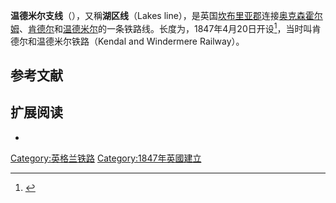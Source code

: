 {{Infobox rail line
| name                            = Windermere branch line
| color                           = 
| logo                            = 
| logo_width                      = 
| image                           = Windermere railway station 2008.JPG
| image_width                     = 
| caption                         = 温德米尔站
| type                            = 
| system                          = [[National_Rail|National Rail]]
| status                          = 运营中
| locale                          = {{GBR}}[[坎布里亚郡|坎布里亚郡]][[湖区|湖区]]
| start                           = {{rws|温德米尔}}
| end                             = {{rws|奥克森霍尔姆湖区}}
| connectinglines                 = [[西海岸干线|西海岸干线]]
| stations                        = 5
| routes                          = 
| open                            = 1847年
| close                           = 
| owner                           = [[Network_Rail|Network Rail]]
| operator                        = [[Northern_Trains|Northern Trains]]
| character                       = 
| depot                           = 
| stock                           = Class 195
| linelength                      = {{convert|10|mi|15|ch|km|2|abbr=on}}
| tracklength                     = 
| tracks                          = 1
| gauge                           = {{RailGauge|sg|allk=on}}
| load_gauge                      = W6
<ref>{{Cite web|title = Network Specification 2015 - London North Western|url = http://www.networkrail.co.uk/Network-Specification-2015-London-North-Western.pdf|website = www.networkrail.co.uk|access-date = 2015-04-24|archive-date = 2015-12-22|archive-url = https://web.archive.org/web/20151222152354/http://www.networkrail.co.uk/Network-Specification-2015-London-North-Western.pdf|dead-url = no}}</ref>| speed                           = {{convert|60|mph|km/h|abbr=on}}
| elevation                       = 
| map                             = 
| map_state                       = 
}}

'''温德米尔支线'''（{{lang-en|Windermere branch line}}），又稱'''湖区线'''（Lakes line），是英国[[坎布里亚郡|坎布里亚郡]]连接[[奥克森霍尔姆|奥克森霍尔姆]]、[[肯德尔|肯德尔]]和[[温德米尔|温德米尔]]的一条铁路线。长度为{{cvt|10|mi}}，1847年4月20日开设<ref>{{cite news |author=<!--Staff writer(s); no by-line.--> |title=Opening of the Kendal and Windermere Railway |url=http://www.britishnewspaperarchive.co.uk/viewer/bl/0000399/18470424/012/0003 |newspaper=Westmorland Gazette |location=England |date=24 April 1847 |access-date=10 April 2016 |via = British Newspaper Archive  }}</ref>，当时叫肯德尔和温德米尔铁路（Kendal and Windermere Railway）。

==参考文献==
{{Reflist}}

==扩展阅读==
{{commonscat}}
* {{cite magazine|title=The Windermere branch challenge: Railways - 1, Wordsworth - 0|first=John|last=Hunt|magazine=[[RAIL_(magazine)|RAIL]]|issue=308|publisher=EMAP Apex Publications|date=2–15 July 1997|pp=20–25|issn=0953-4563|oclc=49953699}}

[[Category:英格兰铁路|Category:英格兰铁路]]
[[Category:1847年英國建立|Category:1847年英國建立]]